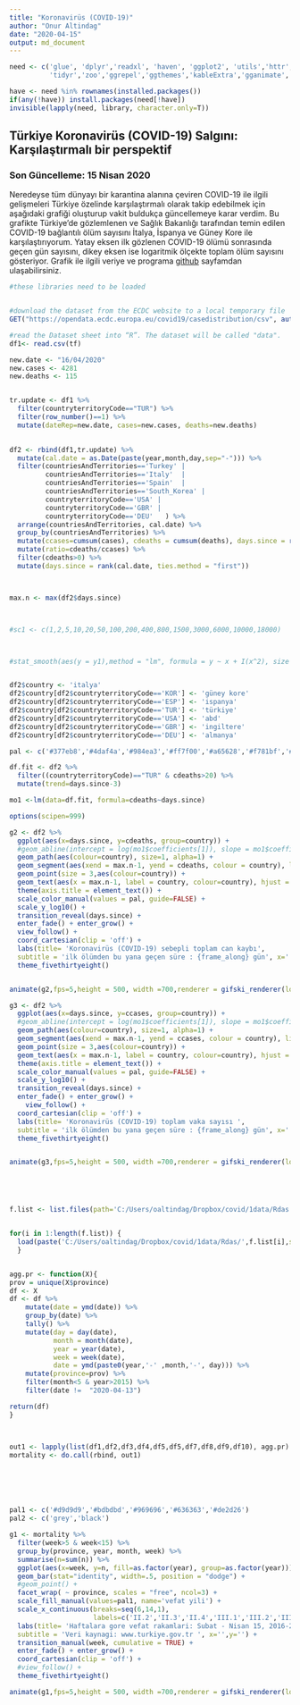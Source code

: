 ```yaml
---
title: "Koronavirüs (COVID-19)"
author: "Onur Altindag"
date: "2020-04-15"
output: md_document
---
```


```r
need <- c('glue', 'dplyr','readxl', 'haven', 'ggplot2', 'utils','httr', 'viridis', 'ggsci',
          'tidyr','zoo','ggrepel','ggthemes','kableExtra','gganimate','ftplottools','lubridate')

have <- need %in% rownames(installed.packages()) 
if(any(!have)) install.packages(need[!have]) 
invisible(lapply(need, library, character.only=T)) 
```

## Türkiye Koronavirüs (COVID-19) Salgını: Karşılaştırmalı bir perspektif

### Son Güncelleme: 15 Nisan 2020 

Neredeyse tüm dünyayı bir karantina alanına çeviren COVID-19 ile ilgili gelişmeleri Türkiye özelinde  karşılaştırmalı olarak takip edebilmek için aşağıdaki grafiği oluşturup vakit buldukça güncellemeye karar verdim. Bu grafikte Türkiye'de gözlemlenen ve Sağlık Bakanlığı tarafından temin edilen COVID-19 bağlantılı ölüm sayısını İtalya, İspanya ve Güney Kore ile karşılaştırıyorum.  Yatay eksen ilk gözlenen COVID-19 ölümü sonrasında geçen gün sayısını, dikey eksen ise logaritmik ölçekte toplam ölüm sayısını gösteriyor. Grafik ile ilgili veriye ve programa [github](https://github.com/ronuraltindag/personalweb/tree/master/content/posts) sayfamdan ulaşabilirsiniz.      



```r

#these libraries need to be loaded


#download the dataset from the ECDC website to a local temporary file
GET("https://opendata.ecdc.europa.eu/covid19/casedistribution/csv", authenticate(":", ":", type="ntlm"), write_disk(tf <- tempfile(fileext = ".csv")))

#read the Dataset sheet into “R”. The dataset will be called "data".
df1<- read.csv(tf)

new.date <- "16/04/2020"
new.cases <- 4281 
new.deaths <- 115


tr.update <- df1 %>%
  filter(countryterritoryCode=="TUR") %>%
  filter(row_number()==1) %>%
  mutate(dateRep=new.date, cases=new.cases, deaths=new.deaths) 
  

df2 <- rbind(df1,tr.update) %>%
  mutate(cal.date = as.Date(paste(year,month,day,sep="-"))) %>%
  filter(countriesAndTerritories=='Turkey' | 
         countriesAndTerritories=='Italy'  | 
         countriesAndTerritories=='Spain'  |
         countriesAndTerritories=='South_Korea' | 
         countryterritoryCode=='USA' | 
         countryterritoryCode=='GBR' | 
         countryterritoryCode=='DEU'   ) %>%
  arrange(countriesAndTerritories, cal.date) %>%
  group_by(countriesAndTerritories) %>%
  mutate(ccases=cumsum(cases), cdeaths = cumsum(deaths), days.since = rank(cal.date, ties.method = "first")) %>%
  mutate(ratio=cdeaths/ccases) %>%
  filter(cdeaths>0) %>%
  mutate(days.since = rank(cal.date, ties.method = "first")) 



max.n <- max(df2$days.since)




```

```r





#sc1 <- c(1,2,5,10,20,50,100,200,400,800,1500,3000,6000,10000,18000)



#stat_smooth(aes(y = y1),method = "lm", formula = y ~ x + I(x^2), size = 1)


df2$country <- 'italya'
df2$country[df2$countryterritoryCode=='KOR'] <- 'güney kore'
df2$country[df2$countryterritoryCode=='ESP'] <- 'ispanya'
df2$country[df2$countryterritoryCode=='TUR'] <- 'türkiye'
df2$country[df2$countryterritoryCode=='USA'] <- 'abd'
df2$country[df2$countryterritoryCode=='GBR'] <- 'ingiltere'
df2$country[df2$countryterritoryCode=='DEU'] <- 'almanya'

pal <- c('#377eb8','#4daf4a','#984ea3','#ff7f00','#a65628','#f781bf','#e41a1c')

df.fit <- df2 %>%
  filter((countryterritoryCode)=="TUR" & cdeaths>20) %>%
  mutate(trend=days.since-3)

mo1 <-lm(data=df.fit, formula=cdeaths~days.since)

options(scipen=999)

g2 <- df2 %>% 
  ggplot(aes(x=days.since, y=cdeaths, group=country)) + 
  #geom_abline(intercept = log(mo1$coefficients[1]), slope = mo1$coefficients[2], colour='grey', linetype=2, size=2) +
  geom_path(aes(colour=country), size=1, alpha=1) + 
  geom_segment(aes(xend = max.n-1, yend = cdeaths, colour = country), linetype = 2) + 
  geom_point(size = 3,aes(colour=country)) + 
  geom_text(aes(x = max.n-1, label = country, colour=country), hjust = 0) + 
  theme(axis.title = element_text()) + 
  scale_color_manual(values = pal, guide=FALSE) +
  scale_y_log10() +
  transition_reveal(days.since) + 
  enter_fade() + enter_grow() + 
  view_follow() +
  coord_cartesian(clip = 'off') +
  labs(title= 'Koronavirüs (COVID-19) sebepli toplam can kaybı', 
  subtitle = 'ilk ölümden bu yana geçen süre : {frame_along} gün', x='',y='') +
  theme_fivethirtyeight() 


animate(g2,fps=5,height = 500, width =700,renderer = gifski_renderer(loop = F))
```

```r

g3 <- df2 %>% 
  ggplot(aes(x=days.since, y=ccases, group=country)) + 
  #geom_abline(intercept = log(mo1$coefficients[1]), slope = mo1$coefficients[2], colour='grey', linetype=2, size=2) +
  geom_path(aes(colour=country), size=1, alpha=1) + 
  geom_segment(aes(xend = max.n-1, yend = ccases, colour = country), linetype = 2) + 
  geom_point(size = 3,aes(colour=country)) + 
  geom_text(aes(x = max.n-1, label = country, colour=country), hjust = 0) + 
  theme(axis.title = element_text()) + 
  scale_color_manual(values = pal, guide=FALSE) +
  scale_y_log10() +
  transition_reveal(days.since) + 
  enter_fade() + enter_grow() + 
    view_follow() +
  coord_cartesian(clip = 'off') +
  labs(title= 'Koronavirüs (COVID-19) toplam vaka sayısı ', 
  subtitle = 'ilk ölümden bu yana geçen süre : {frame_along} gün', x='',y='') +
  theme_fivethirtyeight() 


animate(g3,fps=5,height = 500, width =700,renderer = gifski_renderer(loop = F))






```

```r


f.list <- list.files(path='C:/Users/oaltindag/Dropbox/covid/1data/Rdas')


for(i in 1:length(f.list)) {
  load(paste('C:/Users/oaltindag/Dropbox/covid/1data/Rdas/',f.list[i],sep=""))
  }


agg.pr <- function(X){
prov = unique(X$province)   
df <- X   
df <- df %>%
    mutate(date = ymd(date)) %>%
    group_by(date) %>%
    tally() %>%
    mutate(day = day(date),
           month = month(date),
           year = year(date),
           week = week(date),
           date = ymd(paste0(year,'-' ,month,'-', day))) %>%
    mutate(province=prov) %>%
    filter(month<5 & year>2015) %>%
    filter(date !=  "2020-04-13")

return(df)
}  



out1 <- lapply(list(df1,df2,df3,df4,df5,df5,df7,df8,df9,df10), agg.pr)
mortality <- do.call(rbind, out1)






pal1 <- c('#d9d9d9','#bdbdbd','#969696','#636363','#de2d26')
pal2 <- c('grey','black')

g1 <- mortality %>%
  filter(week>5 & week<15) %>%
  group_by(province, year, month, week) %>%
  summarise(n=sum(n)) %>%
  ggplot(aes(x=week, y=n, fill=as.factor(year), group=as.factor(year))) +
  geom_bar(stat="identity", width=.5, position = "dodge") +
  #geom_point() +
  facet_wrap( ~ province, scales = "free", ncol=3) + 
  scale_fill_manual(values=pal1, name='vefat yili') +
  scale_x_continuous(breaks=seq(6,14,1), 
                     labels=c('II.2','II.3','II.4','III.1','III.2','III.3','III.4','IV.1','IV.2')) +
  labs(title= 'Haftalara gore vefat rakamlari: Subat - Nisan 15, 2016-2020', 
  subtitle = 'Veri kaynagi: www.turkiye.gov.tr ', x='',y='') +
  transition_manual(week, cumulative = TRUE) +
  enter_fade() + enter_grow() + 
  coord_cartesian(clip = 'off') +
  #view_follow() +
  theme_fivethirtyeight() 

animate(g1,fps=5,height = 500, width =700,renderer = gifski_renderer(loop = F))




```
